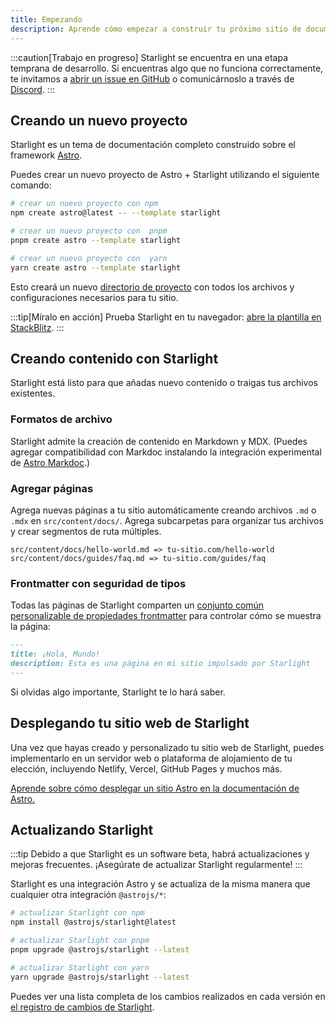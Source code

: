 ```yaml
---
title: Empezando
description: Aprende cómo empezar a construir tu próximo sitio de documentación con Starlight utilizando Astro.
---
```



:::caution[Trabajo en progreso]
Starlight se encuentra en una etapa temprana de desarrollo. Si encuentras algo que no funciona correctamente, te invitamos a [abrir un issue en GitHub](https://github.com/withastro/starlight/issues/new/choose) o comunicárnoslo a través de [Discord](https://astro.build/chat).
:::

## Creando un nuevo proyecto

Starlight es un tema de documentación completo construido sobre el framework [Astro](https://astro.build).

Puedes crear un nuevo proyecto de Astro + Starlight utilizando el siguiente comando:

<Tabs>
<TabItem label="npm">

```sh
# crear un nuevo proyecto con npm
npm create astro@latest -- --template starlight
```

</TabItem>
<TabItem label="pnpm">

```sh
# crear un nuevo proyecto con  pnpm
pnpm create astro --template starlight
```

</TabItem>
<TabItem label="Yarn">

```sh
# crear un nuevo proyecto con  yarn
yarn create astro --template starlight
```

</TabItem>
</Tabs>

Esto creará un nuevo [directorio de proyecto](/es/guides/project-structure/) con todos los archivos y configuraciones necesarios para tu sitio.

:::tip[Míralo en acción]
Prueba Starlight en tu navegador:
[abre la plantilla en StackBlitz](https://stackblitz.com/github/withastro/starlight/tree/main/examples/basics).
:::

## Creando contenido con Starlight

Starlight está listo para que añadas nuevo contenido o traigas tus archivos existentes.

### Formatos de archivo

Starlight admite la creación de contenido en Markdown y MDX. (Puedes agregar compatibilidad con Markdoc instalando la integración experimental de [Astro Markdoc](https://docs.astro.build/es/guides/integrations-guide/markdoc/).)

### Agregar páginas

Agrega nuevas páginas a tu sitio automáticamente creando archivos `.md` o `.mdx` en `src/content/docs/`. Agrega subcarpetas para organizar tus archivos y crear segmentos de ruta múltiples.

```
src/content/docs/hello-world.md => tu-sitio.com/hello-world
src/content/docs/guides/faq.md => tu-sitio.com/guides/faq
```

### Frontmatter con seguridad de tipos

Todas las páginas de Starlight comparten un [conjunto común personalizable de propiedades frontmatter](/es/reference/frontmatter/) para controlar cómo se muestra la página:

```md
---
title: ¡Hola, Mundo!
description: Esta es una página en mi sitio impulsado por Starlight
---
```

Si olvidas algo importante, Starlight te lo hará saber.

## Desplegando tu sitio web de Starlight

Una vez que hayas creado y personalizado tu sitio web de Starlight, puedes implementarlo en un servidor web o plataforma de alojamiento de tu elección, incluyendo Netlify, Vercel, GitHub Pages y muchos más.

[Aprende sobre cómo desplegar un sitio Astro en la documentación de Astro.](https://docs.astro.build/es/guides/deploy/)

## Actualizando Starlight

:::tip
Debido a que Starlight es un software beta, habrá actualizaciones y mejoras frecuentes. ¡Asegúrate de actualizar Starlight regularmente!
:::

Starlight es una integración Astro y se actualiza de la misma manera que cualquier otra integración `@astrojs/*`:

<Tabs>
<TabItem label="npm">

```sh
# actualizar Starlight con npm
npm install @astrojs/starlight@latest
```

</TabItem>
<TabItem label="pnpm">

```sh
# actualizar Starlight con pnpm
pnpm upgrade @astrojs/starlight --latest
```

</TabItem>
<TabItem label="Yarn">

```sh
# actualizar Starlight con yarn
yarn upgrade @astrojs/starlight --latest
```

</TabItem>
</Tabs>

Puedes ver una lista completa de los cambios realizados en cada versión en [el registro de cambios de Starlight](https://github.com/withastro/starlight/blob/main/packages/starlight/CHANGELOG.md).
